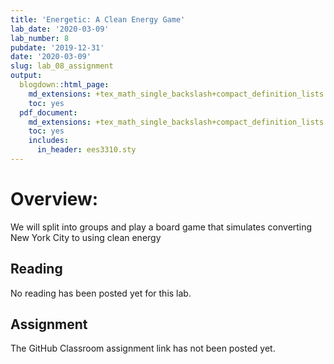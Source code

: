```yaml
---
title: 'Energetic: A Clean Energy Game'
lab_date: '2020-03-09'
lab_number: 8
pubdate: '2019-12-31'
date: '2020-03-09'
slug: lab_08_assignment
output:
  blogdown::html_page:
    md_extensions: +tex_math_single_backslash+compact_definition_lists
    toc: yes
  pdf_document:
    md_extensions: +tex_math_single_backslash+compact_definition_lists
    toc: yes
    includes:
      in_header: ees3310.sty
---
```

# Overview:

We will split into groups and play a board game that simulates converting New York City to using clean energy

## Reading

No reading has been posted yet for this lab.

## Assignment

The GitHub Classroom assignment link has not been posted yet.
